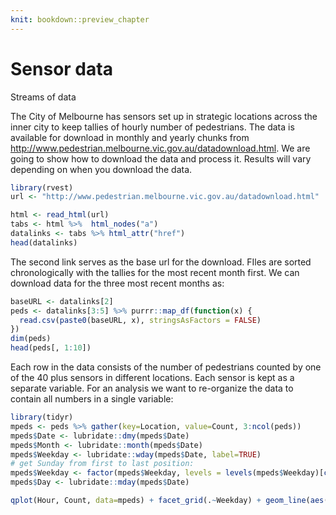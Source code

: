 ```yaml
---
knit: bookdown::preview_chapter
---
```


# Sensor data

Streams of data

The City of Melbourne has sensors set up in strategic locations across the inner city to keep tallies of hourly number of pedestrians. The data is available for download in monthly and yearly chunks from [http://www.pedestrian.melbourne.vic.gov.au/datadownload.html](http://www.pedestrian.melbourne.vic.gov.au/datadownload.html).
We are going to show how to download the data and process it. Results will vary depending on when you download the data. 
```r
library(rvest)
url <- "http://www.pedestrian.melbourne.vic.gov.au/datadownload.html"

html <- read_html(url)
tabs <- html %>%  html_nodes("a")
datalinks <- tabs %>% html_attr("href")
head(datalinks)
```
The second link serves as the base url for the download. FIles are sorted chronologically with the tallies for the most recent month first. 
We can download data for the three most recent months as:
```r
baseURL <- datalinks[2]
peds <- datalinks[3:5] %>% purrr::map_df(function(x) {
  read.csv(paste0(baseURL, x), stringsAsFactors = FALSE)
})
dim(peds)
head(peds[, 1:10])
```

Each row in the data consists of the number of pedestrians counted by one of the 40 plus sensors in different locations. Each sensor is kept as a separate variable. For an analysis we want to re-organize the data to contain all numbers in a single variable:

```r
library(tidyr)
mpeds <- peds %>% gather(key=Location, value=Count, 3:ncol(peds))
mpeds$Date <- lubridate::dmy(mpeds$Date)
mpeds$Month <- lubridate::month(mpeds$Date)
mpeds$Weekday <- lubridate::wday(mpeds$Date, label=TRUE)
# get Sunday from first to last position:
mpeds$Weekday <- factor(mpeds$Weekday, levels = levels(mpeds$Weekday)[c(2:7, 1)])
mpeds$Day <- lubridate::mday(mpeds$Date)
```

```r
qplot(Hour, Count, data=mpeds) + facet_grid(.~Weekday) + geom_line(aes(group=interaction(Location, Day)))
```

